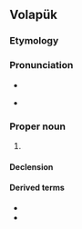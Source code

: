 {{also|belgan}}
==Volapük==

===Etymology===
{{suffix|vo|Belg|-än}}

===Pronunciation===
* {{IPA|vo|[bel.ˈɡɛn]}}

* {{hyphenation|vo|Bel|gän}}

===Proper noun===
{{head|vo|proper noun}}

# {{place|vo|country|cont/Europe|t=Belgium}}

====Declension====
{{vo-decl-noun-np}}

====Derived terms====
* {{l|vo|Belgänan}}
* {{l|vo|Belgänik}}

{{der3|vo|title=Phrases
|{{l|vo|Fransänapük Belgäna||[[Begium French]], [[français de Belgique]]}}
|{{l|vo|Fransänapük Belgänik||[[Belgian French]], [[français belge]], [[Belgisch-Frans]]}}
|{{l|vo|Nedänapük Belgäna||[[Belgium Dutch]], [[néerlandais de Belgique]]}}
|{{l|vo|Nedänapük Belgänik||[[Belgian Dutch]], [[Belgisch-Nederlands]], [[néerlandais belge]]}}}}